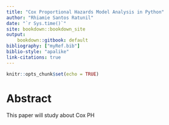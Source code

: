 ```yaml
---
title: "Cox Proportional Hazards Model Analysis in Python"
author: "Rhiamie Santos Ratunil"
date: "`r Sys.time()`"
site: bookdown::bookdown_site
output: 
    bookdown::gitbook: default
bibliography: ["myRef.bib"]
biblio-style: "apalike"
link-citations: true
---
```


```r
knitr::opts_chunk$set(echo = TRUE)
```

# Abstract {-}

This paper will study about Cox PH